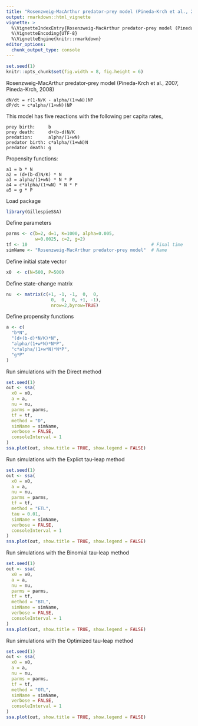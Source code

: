 ```yaml
---
title: "Rosenzweig-MacArthur predator-prey model (Pineda-Krch et al., 2007, Pineda-Krch, 2008)"
output: rmarkdown::html_vignette
vignette: >
  %\VignetteIndexEntry{Rosenzweig-MacArthur predator-prey model (Pineda-Krch et al., 2007, Pineda-Krch, 2008)}
  %\VignetteEncoding{UTF-8}
  %\VignetteEngine{knitr::rmarkdown}
editor_options: 
  chunk_output_type: console
---
```


<!-- github markdown built using 
rmarkdown::render("vignettes/rm_predator_prey.Rmd", output_format = "github_document")
-->

```r
set.seed(1)
knitr::opts_chunk$set(fig.width = 8, fig.height = 6)
```

Rosenzweig-MacArthur predator-prey model (Pineda-Krch et al., 2007, Pineda-Krch, 2008)

```
dN/dt = r(1-N/K - alpha/(1+wN))NP
dP/dt = c*alpha/(1+wN))NP
```

This model has five reactions with the following per capita rates,
```
prey birth:     b
prey death:     d+(b-d)N/K
predation:      alpha/(1+wN)
predator birth: c*alpha/(1+wN)N
predator death: g
```

Propensity functions:
```
a1 = b * N
a2 = (d+(b-d)N/K) * N
a3 = alpha/(1+wN) * N * P
a4 = c*alpha/(1+wN) * N * P
a5 = g * P
```

Load package
```r
library(GillespieSSA)
```

Define parameters
```r
parms <- c(b=2, d=1, K=1000, alpha=0.005, 
           w=0.0025, c=2, g=2)
tf <- 10                                               # Final time
simName <- "Rosenzweig-MacArthur predator-prey model"  # Name
```

Define initial state vector
```r
x0  <- c(N=500, P=500)
```

Define state-change matrix
```r
nu  <- matrix(c(+1, -1, -1,  0,  0,
                 0,  0,  0, +1, -1),     
                 nrow=2,byrow=TRUE) 
```

Define propensity functions
```r
a <- c(
  "b*N",
  "(d+(b-d)*N/K)*N",
  "alpha/(1+w*N)*N*P",
  "c*alpha/(1+w*N)*N*P",
  "g*P"
) 
```

Run simulations with the Direct method
```r
set.seed(1)
out <- ssa(
  x0 = x0,
  a = a,
  nu = nu,
  parms = parms,
  tf = tf,
  method = "D",
  simName = simName,
  verbose = FALSE,
  consoleInterval = 1
) 
ssa.plot(out, show.title = TRUE, show.legend = FALSE)
```

Run simulations with the Explict tau-leap method
```r
set.seed(1)
out <- ssa(
  x0 = x0,
  a = a,
  nu = nu,
  parms = parms,
  tf = tf,
  method = "ETL",
  tau = 0.01,
  simName = simName,
  verbose = FALSE,
  consoleInterval = 1
) 
ssa.plot(out, show.title = TRUE, show.legend = FALSE)
```

Run simulations with the Binomial tau-leap method
```r
set.seed(1)
out <- ssa(
  x0 = x0,
  a = a,
  nu = nu,
  parms = parms,
  tf = tf,
  method = "BTL",
  simName = simName,
  verbose = FALSE,
  consoleInterval = 1
) 
ssa.plot(out, show.title = TRUE, show.legend = FALSE)
```

Run simulations with the Optimized tau-leap method
```r
set.seed(1)
out <- ssa(
  x0 = x0,
  a = a,
  nu = nu,
  parms = parms,
  tf = tf,
  method = "OTL",
  simName = simName,
  verbose = FALSE,
  consoleInterval = 1
) 
ssa.plot(out, show.title = TRUE, show.legend = FALSE)
```

